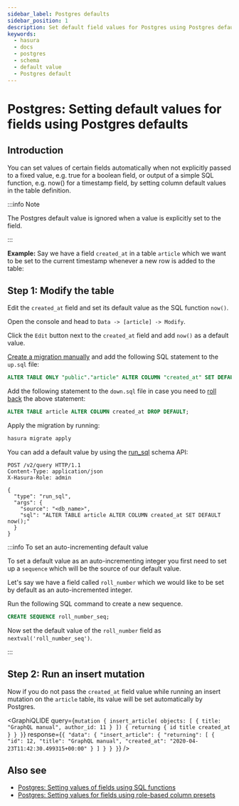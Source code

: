 ```yaml
---
sidebar_label: Postgres defaults
sidebar_position: 1
description: Set default field values for Postgres using Postgres defaults in Hasura
keywords:
  - hasura
  - docs
  - postgres
  - schema
  - default value
  - Postgres default
---
```



# Postgres: Setting default values for fields using Postgres defaults

## Introduction

You can set values of certain fields automatically when not explicitly passed to a fixed value, e.g. true for a boolean
field, or output of a simple SQL function, e.g. now() for a timestamp field, by setting column default values in the
table definition.

:::info Note

The Postgres default value is ignored when a value is explicitly set to the field.

:::

**Example:** Say we have a field `created_at` in a table `article` which we want to be set to the current timestamp
whenever a new row is added to the table:

## Step 1: Modify the table

Edit the `created_at` field and set its default value as the SQL function `now()`.

<Tabs className="api-tabs">
<TabItem value="console" label="Console">

Open the console and head to `Data -> [article] -> Modify`.

Click the `Edit` button next to the `created_at` field and add `now()` as a default value.

<Thumbnail src='/img/schema/add-default-value.png' alt='Modify the table in the console' width='1000px' />

</TabItem>
<TabItem value="cli" label="CLI">

[Create a migration manually](/migrations-metadata-seeds/manage-migrations.mdx#create-manual-migrations) and add the
following SQL statement to the `up.sql` file:

```sql
ALTER TABLE ONLY "public"."article" ALTER COLUMN "created_at" SET DEFAULT now();
```

Add the following statement to the `down.sql` file in case you need to
[roll back](/migrations-metadata-seeds/manage-migrations.mdx#roll-back-migrations) the above statement:

```sql
ALTER TABLE article ALTER COLUMN created_at DROP DEFAULT;
```

Apply the migration by running:

```bash
hasura migrate apply
```

</TabItem>
<TabItem value="api" label="API">

You can add a default value by using the [run_sql](/api-reference/schema-api/run-sql.mdx#schema-run-sql) schema API:

```http
POST /v2/query HTTP/1.1
Content-Type: application/json
X-Hasura-Role: admin

{
  "type": "run_sql",
  "args": {
    "source": "<db_name>",
    "sql": "ALTER TABLE article ALTER COLUMN created_at SET DEFAULT now();"
  }
}
```

</TabItem>
</Tabs>

:::info To set an auto-incrementing default value

To set a default value as an auto-incrementing integer you first need to set up a `sequence` which will be the source of
our default value.

Let's say we have a field called `roll_number` which we would like to be set by default as an auto-incremented integer.

Run the following SQL command to create a new sequence.

```sql
CREATE SEQUENCE roll_number_seq;
```

Now set the default value of the `roll_number` field as `nextval('roll_number_seq')`.

:::

## Step 2: Run an insert mutation

Now if you do not pass the `created_at` field value while running an insert mutation on the `article` table, its value
will be set automatically by Postgres.

<GraphiQLIDE
  query={`mutation {
  insert_article(
    objects: [
      {
        title: "GraphQL manual",
        author_id: 11
      }
    ]) {
    returning {
      id
      title
      created_at
    }
  }
}`}
  response={`{
  "data": {
    "insert_article": {
      "returning": [
        {
          "id": 12,
          "title": "GraphQL manual",
          "created_at": "2020-04-23T11:42:30.499315+00:00"
        }
      ]
    }
  }
}`}
/>

## Also see

- [Postgres: Setting values of fields using SQL functions](/schema/postgres/default-values/sql-functions.mdx)
- [Postgres: Setting values for fields using role-based column presets](/schema/postgres/default-values/column-presets.mdx)
